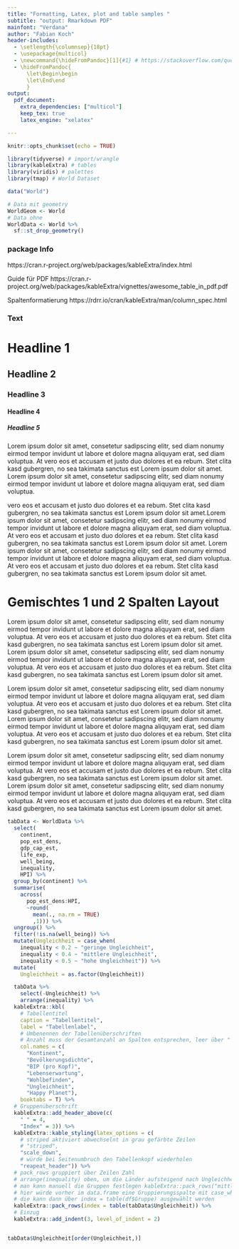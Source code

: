 ```yaml
---
title: "Formatting, Latex, plot and table samples "
subtitle: "output: Rmarkdown PDF"
mainfont: "Verdana"
author: "Fabian Koch"
header-includes:
  - \setlength{\columnsep}{18pt}
  - \usepackage{multicol}
  - \newcommand{\hideFromPandoc}[1]{#1} # https://stackoverflow.com/questions/40982836/latex-multicolumn-block-in-pandoc-markdown
  - \hideFromPandoc{
      \let\Begin\begin
      \let\End\end
      }
output: 
  pdf_document: 
    extra_dependencies: ["multicol"]
    keep_tex: true
    latex_engine: "xelatex"

---
```


```r
knitr::opts_chunk$set(echo = TRUE)
```



```r
library(tidyverse) # import/wrangle
library(kableExtra) # tables
library(viridis) # palettes
library(tmap) # World Dataset
```


```r
data("World")

# Data mit geometry
WorldGeom <- World
# Data ohne
WorldData <- World %>% 
  sf::st_drop_geometry()
```
\newpage



### package Info
https://cran.r-project.org/web/packages/kableExtra/index.html

Guide für PDF
https://cran.r-project.org/web/packages/kableExtra/vignettes/awesome_table_in_pdf.pdf

Spaltenformatierung
https://rdrr.io/cran/kableExtra/man/column_spec.html

### Text
# Headline 1
## Headline 2
### Headline 3
#### Headline 4
##### Headline 5


Lorem ipsum dolor sit amet, consetetur sadipscing elitr, sed diam nonumy eirmod tempor invidunt ut labore et dolore magna aliquyam erat, sed diam voluptua. At vero eos et accusam et justo duo dolores et ea rebum. Stet clita kasd gubergren, no sea takimata sanctus est Lorem ipsum dolor sit amet. Lorem ipsum dolor sit amet, consetetur sadipscing elitr, sed diam nonumy eirmod tempor invidunt ut labore et dolore magna aliquyam erat, sed diam voluptua. 

vero eos et accusam et justo duo dolores et ea rebum. Stet clita kasd gubergren, no sea takimata sanctus est Lorem ipsum dolor sit amet.Lorem ipsum dolor sit amet, consetetur sadipscing elitr, sed diam nonumy eirmod tempor invidunt ut labore et dolore magna aliquyam erat, sed diam voluptua. At vero eos et accusam et justo duo dolores et ea rebum. Stet clita kasd gubergren, no sea takimata sanctus est Lorem ipsum dolor sit amet. Lorem ipsum dolor sit amet, consetetur sadipscing elitr, sed diam nonumy eirmod tempor invidunt ut labore et dolore magna aliquyam erat, sed diam voluptua. At vero eos et accusam et justo duo dolores et ea rebum. Stet clita kasd gubergren, no sea takimata sanctus est Lorem ipsum dolor sit amet.



\newpage


# Gemischtes 1 und 2 Spalten Layout

\Begin{multicols}{2}
Lorem ipsum dolor sit amet, consetetur sadipscing elitr, sed diam nonumy eirmod tempor invidunt ut labore et dolore magna aliquyam erat, sed diam voluptua. At vero eos et accusam et justo duo dolores et ea rebum. Stet clita kasd gubergren, no sea takimata sanctus est Lorem ipsum dolor sit amet. Lorem ipsum dolor sit amet, consetetur sadipscing elitr, sed diam nonumy eirmod tempor invidunt ut labore et dolore magna aliquyam erat, sed diam voluptua. At vero eos et accusam et justo duo dolores et ea rebum. Stet clita kasd gubergren, no sea takimata sanctus est Lorem ipsum dolor sit amet.
\columnbreak

Lorem ipsum dolor sit amet, consetetur sadipscing elitr, sed diam nonumy eirmod tempor invidunt ut labore et dolore magna aliquyam erat, sed diam voluptua. At vero eos et accusam et justo duo dolores et ea rebum. Stet clita kasd gubergren, no sea takimata sanctus est Lorem ipsum dolor sit amet. Lorem ipsum dolor sit amet, consetetur sadipscing elitr, sed diam nonumy eirmod tempor invidunt ut labore et dolore magna aliquyam erat, sed diam voluptua. At vero eos et accusam et justo duo dolores et ea rebum. Stet clita kasd gubergren, no sea takimata sanctus est Lorem ipsum dolor sit amet.

\End{multicols}

Lorem ipsum dolor sit amet, consetetur sadipscing elitr, sed diam nonumy eirmod tempor invidunt ut labore et dolore magna aliquyam erat, sed diam voluptua. At vero eos et accusam et justo duo dolores et ea rebum. Stet clita kasd gubergren, no sea takimata sanctus est Lorem ipsum dolor sit amet. Lorem ipsum dolor sit amet, consetetur sadipscing elitr, sed diam nonumy eirmod tempor invidunt ut labore et dolore magna aliquyam erat, sed diam voluptua. At vero eos et accusam et justo duo dolores et ea rebum. Stet clita kasd gubergren, no sea takimata sanctus est Lorem ipsum dolor sit amet.



```r
tabData <- WorldData %>% 
  select(
    continent,
    pop_est_dens,
    gdp_cap_est,
    life_exp,
    well_being,
    inequality,
    HPI) %>% 
  group_by(continent) %>% 
  summarise(
    across(
      pop_est_dens:HPI, 
      ~round(
        mean(., na.rm = TRUE)
        ,1))) %>% 
  ungroup() %>% 
  filter(!is.na(well_being)) %>% 
  mutate(Ungleichheit = case_when(
    inequality < 0.2 ~ "geringe Ungleichheit",
    inequality < 0.4 ~ "mittlere Ungleichheit",
    inequality < 0.5 ~ "hohe Ungleichheit")) %>% 
  mutate(
    Ungleichheit = as.factor(Ungleichheit))

  tabData %>% 
    select(-Ungleichheit) %>% 
    arrange(inequality) %>% 
  kableExtra::kbl(
    # Tabellentitel
    caption = "Tabellentitel",
    label = "Tabellenlabel",
    # Umbenennen der Tabellenüberschriften
    # Anzahl muss der Gesamtanzahl an Spalten entsprechen, leer über " "
    col.names = c(
      "Kontinent",
      "Bevölkerungsdichte",
      "BIP (pro Kopf)",
      "Lebenserwartung",
      "Wohlbefinden",
      "Ungleichheit",
      "Happy Planet"),
    booktabs = T) %>% 
  # Gruppenüberschrift
  kableExtra::add_header_above(c(
    " " = 4, 
    "Index" = 3)) %>% 
  kableExtra::kable_styling(latex_options = c(
    # striped aktiviert abwechselnt in grau gefärbte Zeilen
    # "striped",
    "scale_down",
    # würde bei Seitenumbruch den Tabellenkopf wiederholen
    "reapeat_header")) %>% 
  # pack_rows gruppiert über Zeilen Zahl
  # arrange(inequality) oben, um die Länder aufsteigend nach Ungleichheit zu sortieren
  # man kann manuell die Gruppen festlegen kableExtra::pack_rows("mittlere Ungleichheit", 3, 5)
  # hier würde vorher im data.frame eine Gruppierungsspalte mit case_when erzeugt
  # die kann dann über index = table(df$Gruppe) ausgewählt werden
  kableExtra::pack_rows(index = table(tabData$Ungleichheit)) %>%
  # Einzug
  kableExtra::add_indent(3, level_of_indent = 2)


tabData$Ungleichheit[order(Ungleichheit,)]
```
\newpage


